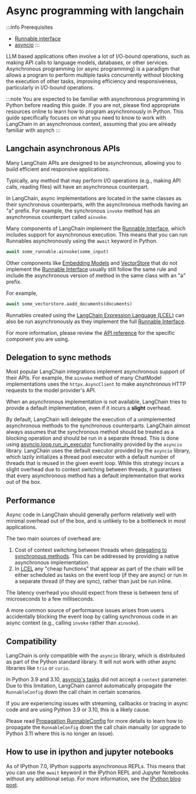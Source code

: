 # Async programming with langchain

:::info Prerequisites

- [Runnable interface](/docs/concepts/runnables)
- [asyncio](https://docs.python.org/3/library/asyncio.html)
  :::

LLM based applications often involve a lot of I/O-bound operations, such as making API calls to language models, databases, or other services. Asynchronous programming (or async programming) is a paradigm that allows a program to perform multiple tasks concurrently without blocking the execution of other tasks, improving efficiency and responsiveness, particularly in I/O-bound operations.

:::note
You are expected to be familiar with asynchronous programming in Python before reading this guide. If you are not, please find appropriate resources online to learn how to program asynchronously in Python.
This guide specifically focuses on what you need to know to work with LangChain in an asynchronous context, assuming that you are already familiar with asynch
:::

## Langchain asynchronous APIs

Many LangChain APIs are designed to be asynchronous, allowing you to build efficient and responsive applications.

Typically, any method that may perform I/O operations (e.g., making API calls, reading files) will have an asynchronous counterpart.

In LangChain, async implementations are located in the same classes as their synchronous counterparts, with the asynchronous methods having an "a" prefix. For example, the synchronous `invoke` method has an asynchronous counterpart called `ainvoke`.

Many components of LangChain implement the [Runnable Interface](/docs/concepts/runnables), which includes support for asynchronous execution. This means that you can run Runnables asynchronously using the `await` keyword in Python.

```python
await some_runnable.ainvoke(some_input)
```

Other components like [Embedding Models](/docs/concepts/embedding_models) and [VectorStore](/docs/concepts/vectorstores) that do not implement the [Runnable Interface](/docs/concepts/runnables) usually still follow the same rule and include the asynchronous version of method in the same class with an "a" prefix.

For example,

```python
await some_vectorstore.aadd_documents(documents)
```

Runnables created using the [LangChain Expression Language (LCEL)](/docs/concepts/lcel) can also be run asynchronously as they implement
the full [Runnable Interface](/docs/concepts/runnables).

For more information, please review the [API reference](https://python.langchain.com/api_reference/) for the specific component you are using.

## Delegation to sync methods

Most popular LangChain integrations implement asynchronous support of their APIs. For example, the `ainvoke` method of many ChatModel implementations uses the `httpx.AsyncClient` to make asynchronous HTTP requests to the model provider's API.

When an asynchronous implementation is not available, LangChain tries to provide a default implementation, even if it incurs
a **slight** overhead.

By default, LangChain will delegate the execution of a unimplemented asynchronous methods to the synchronous counterparts. LangChain almost always assumes that the synchronous method should be treated as a blocking operation and should be run in a separate thread.
This is done using [asyncio.loop.run_in_executor](https://docs.python.org/3/library/asyncio-eventloop.html#asyncio.loop.run_in_executor) functionality provided by the `asyncio` library. LangChain uses the default executor provided by the `asyncio` library, which lazily initializes a thread pool executor with a default number of threads that is reused in the given event loop. While this strategy incurs a slight overhead due to context switching between threads, it guarantees that every asynchronous method has a default implementation that works out of the box.

## Performance

Async code in LangChain should generally perform relatively well with minimal overhead out of the box, and is unlikely
to be a bottleneck in most applications.

The two main sources of overhead are:

1. Cost of context switching between threads when [delegating to synchronous methods](#delegation-to-sync-methods). This can be addressed by providing a native asynchronous implementation.
2. In [LCEL](/docs/concepts/lcel) any "cheap functions" that appear as part of the chain will be either scheduled as tasks on the event loop (if they are async) or run in a separate thread (if they are sync), rather than just be run inline.

The latency overhead you should expect from these is between tens of microseconds to a few milliseconds.

A more common source of performance issues arises from users accidentally blocking the event loop by calling synchronous code in an async context (e.g., calling `invoke` rather than `ainvoke`).

## Compatibility

LangChain is only compatible with the `asyncio` library, which is distributed as part of the Python standard library. It will not work with other async libraries like `trio` or `curio`.

In Python 3.9 and 3.10, [asyncio's tasks](https://docs.python.org/3/library/asyncio-task.html#asyncio.create_task) did not
accept a `context` parameter. Due to this limitation, LangChain cannot automatically propagate the `RunnableConfig` down the call chain
in certain scenarios.

If you are experiencing issues with streaming, callbacks or tracing in async code and are using Python 3.9 or 3.10, this is a likely cause.

Please read [Propagation RunnableConfig](/docs/concepts/runnables#propagation-RunnableConfig) for more details to learn how to propagate the `RunnableConfig` down the call chain manually (or upgrade to Python 3.11 where this is no longer an issue).

## How to use in ipython and jupyter notebooks

As of IPython 7.0, IPython supports asynchronous REPLs. This means that you can use the `await` keyword in the IPython REPL and Jupyter Notebooks without any additional setup. For more information, see the [IPython blog post](https://blog.jupyter.org/ipython-7-0-async-repl-a35ce050f7f7).
